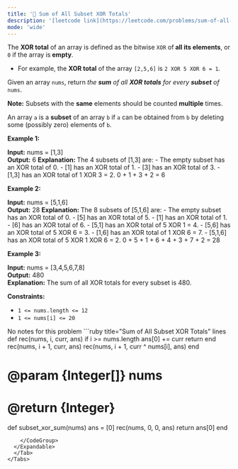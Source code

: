 ```yaml
---
title: '🧩 Sum of All Subset XOR Totals'
description: '[leetcode link](https://leetcode.com/problems/sum-of-all-subset-xor-totals/description/)'
mode: 'wide'
---
```

<Tabs>
  <Tab title="Question" icon="circle-question" iconType="regular">
    <Card>
      <p>The <strong>XOR total</strong> of an array is defined as the bitwise <code>XOR</code> of<strong> all its elements</strong>, or <code>0</code> if the array is<strong> empty</strong>.</p>  <ul>  <li>For example, the <strong>XOR total</strong> of the array <code>[2,5,6]</code> is <code>2 XOR 5 XOR 6 = 1</code>.</li> </ul>  <p>Given an array <code>nums</code>, return <em>the <strong>sum</strong> of all <strong>XOR totals</strong> for every <strong>subset</strong> of </em><code>nums</code>.&nbsp;</p>  <p><strong>Note:</strong> Subsets with the <strong>same</strong> elements should be counted <strong>multiple</strong> times.</p>  <p>An array <code>a</code> is a <strong>subset</strong> of an array <code>b</code> if <code>a</code> can be obtained from <code>b</code> by deleting some (possibly zero) elements of <code>b</code>.</p>   <p><strong class="example">Example 1:</strong></p>   <strong>Input:</strong> nums = [1,3] <br/> <strong>Output:</strong> 6 <strong>Explanation: </strong>The 4 subsets of [1,3] are: - The empty subset has an XOR total of 0. - [1] has an XOR total of 1. - [3] has an XOR total of 3. - [1,3] has an XOR total of 1 XOR 3 = 2. 0 + 1 + 3 + 2 = 6   <p><strong class="example">Example 2:</strong></p>   <strong>Input:</strong> nums = [5,1,6] <br/> <strong>Output:</strong> 28 <strong>Explanation: </strong>The 8 subsets of [5,1,6] are: - The empty subset has an XOR total of 0. - [5] has an XOR total of 5. - [1] has an XOR total of 1. - [6] has an XOR total of 6. - [5,1] has an XOR total of 5 XOR 1 = 4. - [5,6] has an XOR total of 5 XOR 6 = 3. - [1,6] has an XOR total of 1 XOR 6 = 7. - [5,1,6] has an XOR total of 5 XOR 1 XOR 6 = 2. 0 + 5 + 1 + 6 + 4 + 3 + 7 + 2 = 28   <p><strong class="example">Example 3:</strong></p>   <strong>Input:</strong> nums = [3,4,5,6,7,8] <br/> <strong>Output:</strong> 480 <br/> <strong>Explanation:</strong> The sum of all XOR totals for every subset is 480.    <p><strong>Constraints:</strong></p>  <ul>  <li><code>1 &lt;= nums.length &lt;= 12</code></li>  <li><code>1 &lt;= nums[i] &lt;= 20</code></li> </ul> 
    </Card>
  </Tab>
  <Tab title="Solution" icon="lightbulb" iconType="regular" >
    <Card>
      No notes for this problem
    </Card>
  <Expandable title="code">
    <CodeGroup dropdown>
```ruby title="Sum of All Subset XOR Totals" lines
def rec(nums, i, curr, ans)
  if i >= nums.length
      ans[0] += curr
      return
  end
  rec(nums, i + 1, curr, ans)
  rec(nums, i + 1, curr ^ nums[i], ans)
end

# @param {Integer[]} nums
# @return {Integer}
def subset_xor_sum(nums)
  ans = [0]
  rec(nums, 0, 0, ans)
  return ans[0]
end
```
    </CodeGroup>
  </Expandable>
  </Tab>
</Tabs>